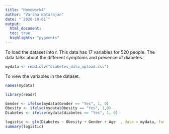 ---
title: "Homework4"
author: "Varsha Natarajan"
date: "`2020-10-01`"
output: 
  html_document: 
  toc: true
  highlights: "pygments"
---
To load the dataset into r. This data has 17 variables for 520 people. The data talks about the different symptoms and presence of diabetes.

```{r, loading data}
mydata <- read.csv("diabetes_data_upload.csv")
```

To view the variables in the dataset.

```{r}
names(mydata)
```

```{r}
library(readr)

Gender <- ifelse(mydata$Gender == "Yes", 1, 0)
Obesity <- ifelse(mydata$Obesity == "Yes", 1,0)
Diabetes <- ifelse(mydata$diabetes == "Yes", 1, 0)

logistic <- glm(Diabetes ~ Obesity + Gender + Age  , data = mydata, family = "binomial", maxit=100)
summary(logistic)

```
